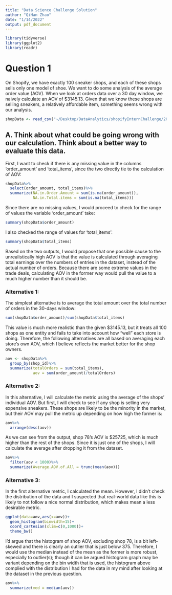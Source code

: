 ```yaml
---
title: "Data Science Challenge Solution"
author: "QiHan Zhao"
date: "1/14/2022"
output: pdf_document
---
```

```r
library(tidyverse)
library(ggplot2)
library(readr)
```

# Question 1

On Shopify, we have exactly 100 sneaker shops, and each of these shops sells only one model of shoe. We want to do some analysis of the average order value (AOV). When we look at orders data over a 30 day window, we naively calculate an AOV of $3145.13. Given that we know these shops are selling sneakers, a relatively affordable item, something seems wrong with our analysis. 

```r
shopData <- read_csv("~/Desktop/DataAnalytics/shopifyInternChallenge/2019 Winter Data Science Intern Challenge Data Set - Sheet1.csv")
```

## A. Think about what could be going wrong with our calculation. Think about a better way to evaluate this data.

First, I want to check if there is any missing value in the columns 'order_amount'
and 'total_items', since the two directly tie to the calculation of AOV:

```r
shopData%>%
  select(order_amount, total_items)%>%
  summarize(NA.in.Order.Amount = sum(is.na(order_amount)), 
            NA.in.Total.items = sum(is.na(total_items)))
```
Since there are no missing values, I would proceed to check for the range of values the variable 'order_amount' take:
```r
summary(shopData$order_amount)
```
I also checked the range of values for 'total_items': 
```r
summary(shopData$total_items)
```

Based on the two outputs, I would propose that one possible cause to the 
unrealistically high AOV is that the value is calculated through averaging total 
earnings over the numbers of entries in the dataset, instead of the actual number
of orders. Because there are some extreme values in the trade deals, calculating 
AOV in the former way would pull the value to a much higher number than it should
be.

### Alternative 1:
The simplest alternative is to average the total amount over the total number of
orders in the 30-days window:
```r
sum(shopData$order_amount)/sum(shopData$total_items)
```
This value is much more realistic than the given $3145.13, but it treats all 100
shops as one entity and fails to take into account how "well" each store is doing. 
Therefore, the following alternatives are all based on averaging each store's own
AOV, which I believe reflects the market better for the shop owners.

```r
aov <- shopData%>%
  group_by(shop_id)%>%
  summarize(totalOrders = sum(total_items), 
            aov = sum(order_amount)/totalOrders)
```


### Alternative 2:
In this alternative, I will calculate the metric using the average of the shops' 
individual AOV. But first, I will check to see if any shop is selling very 
expensive sneakers. These shops are likely to be the minority in the market, but
their AOV may pull the metric up depending on how high the former is:
```r
aov%>%
  arrange(desc(aov))
```
As we can see from the output, shop 78's AOV is $25725, which is much higher than 
the rest of the shops. Since it is just one of the shops, I will calculate the 
average after dropping it from the dataset. 
```r
aov%>%
  filter(aov < 1000)%>%
  summarize(Average.AOV.of.All = trunc(mean(aov)))
```

### Alternative 3:
In the first alternative metric, I calculated the mean. However, I didn't check
the distribution of the data and I suspected that real-world data like this is 
likely to not follow a nice normal distribution, which makes mean a less desirable
metric. 
```r
ggplot(data=aov,aes(x=aov))+
  geom_histogram(binwidth=15)+
  coord_cartesian(xlim=c(0,1000))+
  theme_bw()
```
I'd argue that the histogram of shop AOV, excluding shop 78, is a bit left-skewed
and there is clearly an outlier that is just below 375. Therefore, I would use 
the median instead of the mean as the former is more robust, especially to outlier(s);
though it can be argued histogram graph may be variant depending on the bin width
that is used, the histogram above complied with the distribution I had for the data in my
mind after looking at the dataset in the previous question. 
```r
aov%>%
  summarize(med = median(aov))
```



